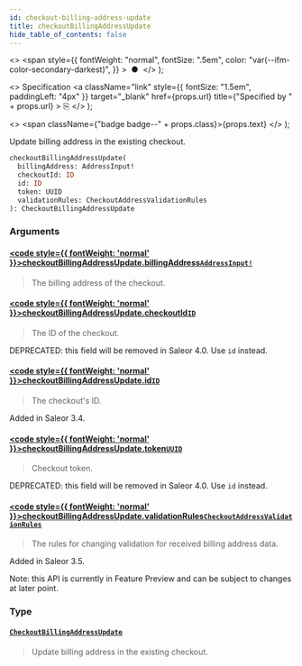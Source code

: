 ```yaml
---
id: checkout-billing-address-update
title: checkoutBillingAddressUpdate
hide_table_of_contents: false
---
```


  <>
    <span
      style={{
        fontWeight: "normal",
        fontSize: ".5em",
        color: "var(--ifm-color-secondary-darkest)",
      }}
    >
      &nbsp;●&nbsp;
    </span>
  </>
);

  <>
    Specification
    <a
      className="link"
      style={{ fontSize: "1.5em", paddingLeft: "4px" }}
      target="\_blank"
      href={props.url}
      title={"Specified by " + props.url}
    >
      ⎘
    </a>
  </>
);

  <>
    <span className={"badge badge--" + props.class}>{props.text}</span>
  </>
);

Update billing address in the existing checkout.

```graphql
checkoutBillingAddressUpdate(
  billingAddress: AddressInput!
  checkoutId: ID
  id: ID
  token: UUID
  validationRules: CheckoutAddressValidationRules
): CheckoutBillingAddressUpdate
```

### Arguments

#### [<code style={{ fontWeight: 'normal' }}>checkoutBillingAddressUpdate.<b>billingAddress</b></code>](#)<Bullet />[`AddressInput!`](../../api-reference/miscellaneous/inputs/address-input) <Badge class="secondary" text="non-null"/> <Badge class="secondary" text="input"/> <Badge class="secondary" text="miscellaneous"/>

> The billing address of the checkout.

#### [<code style={{ fontWeight: 'normal' }}>checkoutBillingAddressUpdate.<b>checkoutId</b></code>](#)<Bullet />[`ID`](../../api-reference/miscellaneous/scalars/id) <Badge class="secondary" text="scalar"/> <Badge class="secondary" text="miscellaneous"/>

> The ID of the checkout.

DEPRECATED: this field will be removed in Saleor 4.0. Use `id` instead.

>

#### [<code style={{ fontWeight: 'normal' }}>checkoutBillingAddressUpdate.<b>id</b></code>](#)<Bullet />[`ID`](../../api-reference/miscellaneous/scalars/id) <Badge class="secondary" text="scalar"/> <Badge class="secondary" text="miscellaneous"/>

> The checkout's ID.

Added in Saleor 3.4.

>

#### [<code style={{ fontWeight: 'normal' }}>checkoutBillingAddressUpdate.<b>token</b></code>](#)<Bullet />[`UUID`](../../api-reference/miscellaneous/scalars/uuid) <Badge class="secondary" text="scalar"/> <Badge class="secondary" text="miscellaneous"/>

> Checkout token.

DEPRECATED: this field will be removed in Saleor 4.0. Use `id` instead.

>

#### [<code style={{ fontWeight: 'normal' }}>checkoutBillingAddressUpdate.<b>validationRules</b></code>](#)<Bullet />[`CheckoutAddressValidationRules`](../../api-reference/checkout/inputs/checkout-address-validation-rules) <Badge class="secondary" text="input"/> <Badge class="secondary" text="checkout"/>

> The rules for changing validation for received billing address data.

Added in Saleor 3.5.

Note: this API is currently in Feature Preview and can be subject to changes at later point.

>

### Type

#### [`CheckoutBillingAddressUpdate`](../../api-reference/checkout/objects/checkout-billing-address-update) <Badge class="secondary" text="object"/> <Badge class="secondary" text="checkout"/>

> Update billing address in the existing checkout.
